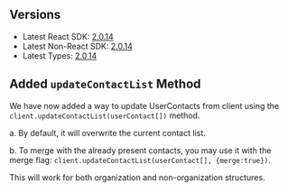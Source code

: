 ## Versions
- Latest React SDK: [2.0.14](https://www.npmjs.com/package/@veltdev/react)
- Latest Non-React SDK: [2.0.14](https://www.npmjs.com/package/@veltdev/client)
- Latest Types: [2.0.14](https://www.npmjs.com/package/@veltdev/types)

## Added `updateContactList` Method
We have now added a way to update UserContacts from client using the `client.updateContactList(userContact[])` method. 

a. By default, it will overwrite the current contact list.

b. To merge with the already present contacts, you may use it with the merge flag: `client.updateContactList(userContact[], {merge:true})`. 

This will work for both organization and non-organization structures.
